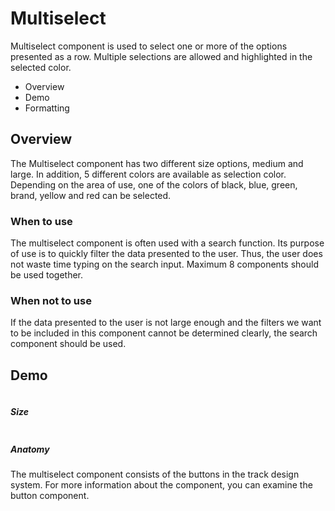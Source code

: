 <div class="main">
  <div class="title-wrapper">
    <h1 class="title">Multiselect</h1>
  </div>
  <div class="intro">
    <p>
      Multiselect component is used to select one or more of the options presented as a row. Multiple selections are
      allowed and highlighted in the selected color.
    </p>
    <ul>
      <li>Overview</li>
      <li>Demo</li>
      <li>Formatting</li>
    </ul>
  </div>
  <div class="overview">
    <h2>Overview</h2>
    <p>
      The Multiselect component has two different size options, medium and large. In addition, 5 different colors are
      available as selection color. Depending on the area of use, one of the colors of black, blue, green, brand, yellow
      and red can be selected.
    </p>
  </div>
  <div class="wtu">
    <h3>When to use</h3>
    <p>
      The multiselect component is often used with a search function. Its purpose of use is to quickly filter the data
      presented to the user. Thus, the user does not waste time typing on the search input. Maximum 8 components should
      be used together.
    </p>
  </div>
  <div class="wtnu">
    <h3>When not to use</h3>
    <p>
      If the data presented to the user is not large enough and the filters we want to be included in this component
      cannot be determined clearly, the search component should be used.
    </p>
  </div>
  <div class="demo">
    <h2>Demo</h2>
    <img src="../assets/img/docs_multiselect_demo.png" alt=""/>
  </div>
  <div class="formatting">
    <h5>Size</h5>
    <img src="../assets/img/docs_multiselect_1.png" alt=""/>
    <h5>Anatomy</h5>
    <p>
      The multiselect component consists of the buttons in the track design system. For more information about the
      component, you can examine the button component.
    </p>
  </div>
</div>

